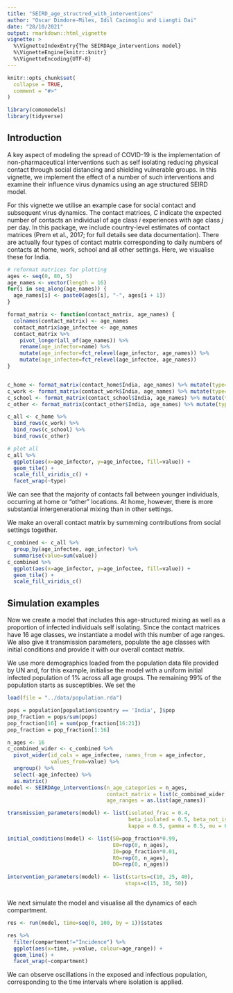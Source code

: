 ```yaml
---
title: "SEIRD_age_structred_with_interventions"
author: "Oscar Dimdore-Miles, Idil Cazimoglu and Liangti Dai"
date: "28/10/2021"
output: rmarkdown::html_vignette
vignette: >
  %\VignetteIndexEntry{The SEIRDAge_interventions model}
  %\VignetteEngine{knitr::knitr}
  %\VignetteEncoding{UTF-8}
---
```


```r
knitr::opts_chunk$set(
  collapse = TRUE,
  comment = "#>"
)
```

```r
library(comomodels)
library(tidyverse)
```

## Introduction
A key aspect of modeling the spread of COVID-19 is the implementation of non-pharmaceutical interventions such as self isolating reducing physical contact through social distancing and shielding vulnerable groups. In this vignette, we implement the effect of a number of such interventions and examine their influence virus dynamics using an age structured SEIRD model.

For this vignette we utilise an example case for social contact and subsequent virus dynamics. The contact matrices, $C$ indicate the expected number of contacts an individual of age class $i$ experiences with age class $j$ per day. In this package, we include country-level estimates of contact matrices (Prem et al., 2017; for full details see data documentation). There are actually four types of contact matrix corresponding to daily numbers of contacts at home, work, school and all other settings. Here, we visualise these for India.
```r
# reformat matrices for plotting
ages <- seq(0, 80, 5)
age_names <- vector(length = 16)
for(i in seq_along(age_names)) {
  age_names[i] <- paste0(ages[i], "-", ages[i + 1])
}

format_matrix <- function(contact_matrix, age_names) {
  colnames(contact_matrix) <- age_names
  contact_matrix$age_infectee <- age_names
  contact_matrix %>%
    pivot_longer(all_of(age_names)) %>% 
    rename(age_infector=name) %>% 
    mutate(age_infector=fct_relevel(age_infector, age_names)) %>% 
    mutate(age_infectee=fct_relevel(age_infectee, age_names))
}


c_home <- format_matrix(contact_home$India, age_names) %>% mutate(type="home")
c_work <- format_matrix(contact_work$India, age_names) %>% mutate(type="work")
c_school <- format_matrix(contact_school$India, age_names) %>% mutate(type="school")
c_other <- format_matrix(contact_other$India, age_names) %>% mutate(type="other")

c_all <- c_home %>%
  bind_rows(c_work) %>% 
  bind_rows(c_school) %>% 
  bind_rows(c_other)

# plot all
c_all %>%
  ggplot(aes(x=age_infector, y=age_infectee, fill=value)) +
  geom_tile() +
  scale_fill_viridis_c() +
  facet_wrap(~type)
```

We can see that the majority of contacts fall between younger individuals, occurring at home or "other" locations. At home, however, there is more substantial intergenerational mixing than in other settings.

We make an overall contact matrix by summming contributions from social settings together.
```r
c_combined <- c_all %>% 
  group_by(age_infectee, age_infector) %>% 
  summarise(value=sum(value))
c_combined %>% 
  ggplot(aes(x=age_infector, y=age_infectee, fill=value)) +
  geom_tile() +
  scale_fill_viridis_c()
```




## Simulation examples 

Now we create a model that includes this age-structured mixing as well as a proportion of infected individuals self isolating.
Since the contact matrices have 16 age classes, we instantiate a model with this number of age ranges.
We also give it transmission parameters, populate the age classes with initial conditions and provide it with our overall contact matrix.

We use more demographics loaded from the population data file provided by UN and, for this example, initialise the model
with a uniform initial infected population of 1% across all age groups. The remaining 99% of the population starts
as susceptibles. We set the 
```r
load(file = "../data/population.rda")

pops = population[population$country == 'India', ]$pop
pop_fraction = pops/sum(pops)
pop_fraction[16] = sum(pop_fraction[16:21])
pop_fraction = pop_fraction[1:16]

n_ages <- 16
c_combined_wider <- c_combined %>% 
  pivot_wider(id_cols = age_infectee, names_from = age_infector,
              values_from=value) %>% 
  ungroup() %>% 
  select(-age_infectee) %>% 
  as.matrix()
model <- SEIRDAge_interventions(n_age_categories = n_ages,
                                contact_matrix = list(c_combined_wider,c_combined_wider,c_combined_wider,c_combined_wider),
                                age_ranges = as.list(age_names))

transmission_parameters(model) <- list(isolated_frac = 0.4,
                                       beta_isolated = 0.5, beta_not_isolated = 1,
                                       kappa = 0.5, gamma = 0.5, mu = 0.01)

initial_conditions(model) <- list(S0=pop_fraction*0.99,
                                  E0=rep(0, n_ages),
                                  I0=pop_fraction*0.01,
                                  R0=rep(0, n_ages),
                                  D0=rep(0, n_ages))

intervention_parameters(model) <- list(starts=c(10, 25, 40),
                                      stops=c(15, 30, 50))



```

We next simulate the model and visualise all the dynamics of each compartment.
```r
res <- run(model, time=seq(0, 100, by = 1))$states

res %>%
  filter(compartment!="Incidence") %>%
  ggplot(aes(x=time, y=value, colour=age_range)) +
  geom_line() +
  facet_wrap(~compartment)
```
We can observe oscillations in the exposed and infectious population, corresponding to the time intervals where isolation is applied.